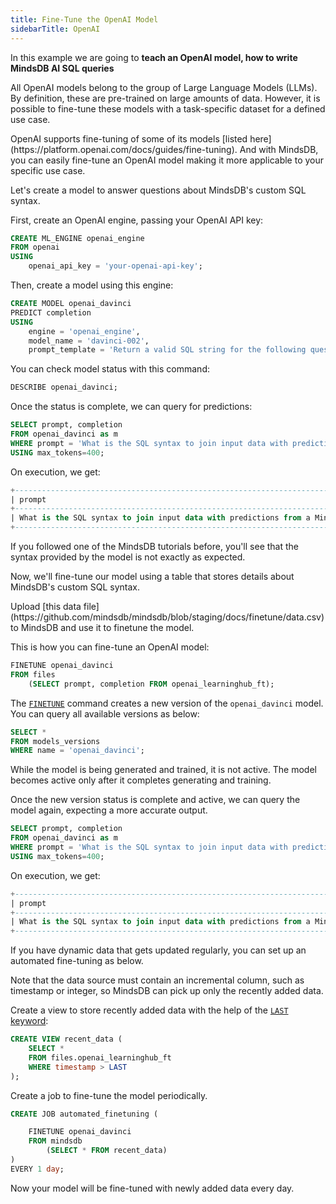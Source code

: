 ```yaml
---
title: Fine-Tune the OpenAI Model
sidebarTitle: OpenAI
---
```


In this example we are going to **teach an OpenAI model, how to write MindsDB AI SQL queries**

All OpenAI models belong to the group of Large Language Models (LLMs). By definition, these are pre-trained on large amounts of data. However, it is possible to fine-tune these models with a task-specific dataset for a defined use case.

<Tip>
OpenAI supports fine-tuning of some of its models [listed here](https://platform.openai.com/docs/guides/fine-tuning). And with MindsDB, you can easily fine-tune an OpenAI model making it more applicable to your specific use case.
</Tip>

Let's create a model to answer questions about MindsDB's custom SQL syntax.

First, create an OpenAI engine, passing your OpenAI API key:

```sql
CREATE ML_ENGINE openai_engine
FROM openai
USING
    openai_api_key = 'your-openai-api-key';
```

Then, create a model using this engine:

```sql
CREATE MODEL openai_davinci
PREDICT completion
USING
    engine = 'openai_engine',
    model_name = 'davinci-002',
    prompt_template = 'Return a valid SQL string for the following question about MindsDB in-database machine learning: {{prompt}}';
```

You can check model status with this command:

```sql
DESCRIBE openai_davinci;
```

Once the status is complete, we can query for predictions:

```sql
SELECT prompt, completion
FROM openai_davinci as m
WHERE prompt = 'What is the SQL syntax to join input data with predictions from a MindsDB machine learning model?'
USING max_tokens=400;
```

On execution, we get:

```sql
+---------------------------------------------------------------------------------------------------+------------------------------------------------------------------------------------------------------+
| prompt                                                                                            | completion                                                                                           |
+---------------------------------------------------------------------------------------------------+------------------------------------------------------------------------------------------------------+
| What is the SQL syntax to join input data with predictions from a MindsDB machine learning model? | The SQL syntax is: SELECT * FROM input_data INNER JOIN predictions ON input_data.id = predictions.id |
+---------------------------------------------------------------------------------------------------+------------------------------------------------------------------------------------------------------+
```

If you followed one of the MindsDB tutorials before, you'll see that the syntax provided by the model is not exactly as expected.

Now, we'll fine-tune our model using a table that stores details about MindsDB's custom SQL syntax.

<Info>
Upload [this data file](https://github.com/mindsdb/mindsdb/blob/staging/docs/finetune/data.csv) to MindsDB and use it to finetune the model.
</Info>

This is how you can fine-tune an OpenAI model:

```sql
FINETUNE openai_davinci
FROM files
    (SELECT prompt, completion FROM openai_learninghub_ft);
```

The [`FINETUNE`](/sql/api/finetune) command creates a new version of the `openai_davinci` model. You can query all available versions as below:

```sql
SELECT *
FROM models_versions
WHERE name = 'openai_davinci';
```

<Warning>
While the model is being generated and trained, it is not active. The model becomes active only after it completes generating and training.
</Warning>

Once the new version status is complete and active, we can query the model again, expecting a more accurate output.

```sql
SELECT prompt, completion
FROM openai_davinci as m
WHERE prompt = 'What is the SQL syntax to join input data with predictions from a MindsDB machine learning model?'
USING max_tokens=400;
```

On execution, we get:

```sql
+---------------------------------------------------------------------------------------------------+------------------------------------------------------------------------------------------------------+
| prompt                                                                                            | completion                                                                                           |
+---------------------------------------------------------------------------------------------------+------------------------------------------------------------------------------------------------------+
| What is the SQL syntax to join input data with predictions from a MindsDB machine learning model? | SELECT * FROM mindsdb.models.my_model JOIN mindsdb.input_data_name;                                  |
+---------------------------------------------------------------------------------------------------+------------------------------------------------------------------------------------------------------+
```

<Tip>
If you have dynamic data that gets updated regularly, you can set up an automated fine-tuning as below.

Note that the data source must contain an incremental column, such as timestamp or integer, so MindsDB can pick up only the recently added data.

Create a view to store recently added data with the help of the [`LAST` keyword](/mindsdb_sql/sql/create/jobs#last):

```sql
CREATE VIEW recent_data (
    SELECT *
    FROM files.openai_learninghub_ft
    WHERE timestamp > LAST
);
```

Create a job to fine-tune the model periodically.

```sql
CREATE JOB automated_finetuning (

    FINETUNE openai_davinci
    FROM mindsdb
        (SELECT * FROM recent_data)
)
EVERY 1 day;
```

Now your model will be fine-tuned with newly added data every day.
</Tip>
